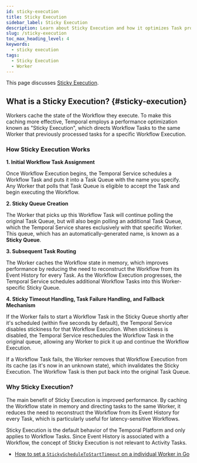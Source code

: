 ```yaml
---
id: sticky-execution
title: Sticky Execution
sidebar_label: Sticky Execution
description: Learn about Sticky Execution and how it optimizes Task processing in Temporal by caching Workflow state locally.
slug: /sticky-execution
toc_max_heading_level: 4
keywords:
  - sticky execution
tags:
  - Sticky Execution
  - Worker
---
```


This page discusses [Sticky Execution](#sticky-execution). 

## What is a Sticky Execution? {#sticky-execution}

Workers cache the state of the Workflow they execute. 
To make this caching more effective, Temporal employs a performance optimization known as "Sticky Execution", which directs Workflow Tasks to the same Worker that previously processed tasks for a specific Workflow Execution.

### How Sticky Execution Works
**1. Initial Workflow Task Assignment**

Once Workflow Execution begins, the Temporal Service schedules a Workflow Task and puts it into a Task Queue with the name you specify. 
Any Worker that polls that Task Queue is eligible to accept the Task and begin executing the Workflow.

**2. Sticky Queue Creation**

The Worker that picks up this Workflow Task will continue polling the original Task Queue, but will also begin polling an additional Task Queue, which the Temporal Service shares exclusively with that specific Worker. 
This queue, which has an automatically-generated name, is known as a **Sticky Queue**.

**3. Subsequent Task Routing**

The Worker caches the Workflow state in memory, which improves performance by reducing the need to reconstruct the Workflow from its Event History for every Task.
As the Workflow Execution progresses, the Temporal Service schedules additional Workflow Tasks into this Worker-specific Sticky Queue.

**4. Sticky Timeout Handling, Task Failure Handling, and Fallback Mechanism**

If the Worker fails to start a Workflow Task in the Sticky Queue shortly after it's scheduled (within five seconds by default), the Temporal Service disables stickiness for that Workflow Execution.
When stickiness is disabled, the Temporal Service reschedules the Workflow Task in the original queue, allowing any Worker to pick it up and continue the Workflow Execution.

If a Workflow Task fails, the Worker removes that Workflow Execution from its cache (as it's now in an unknown state), which invalidates the Sticky Execution. 
The Workflow Task is then put back into the original Task Queue.

### Why Sticky Execution?

The main benefit of Sticky Execution is improved performance. 
By caching the Workflow state in memory and directing tasks to the same Worker, it reduces the need to reconstruct the Workflow from its Event History for every Task, which is particularly useful for latency-sensitive Workflows.

Sticky Execution is the default behavior of the Temporal Platform and only applies to Workflow Tasks. 
Since Event History is associated with a Workflow, the concept of Sticky Execution is not relevant to Activity Tasks.

- [How to set a `StickyScheduleToStartTimeout` on a individual Worker in Go](/develop/go/core-application#stickyscheduletostarttimeout)

